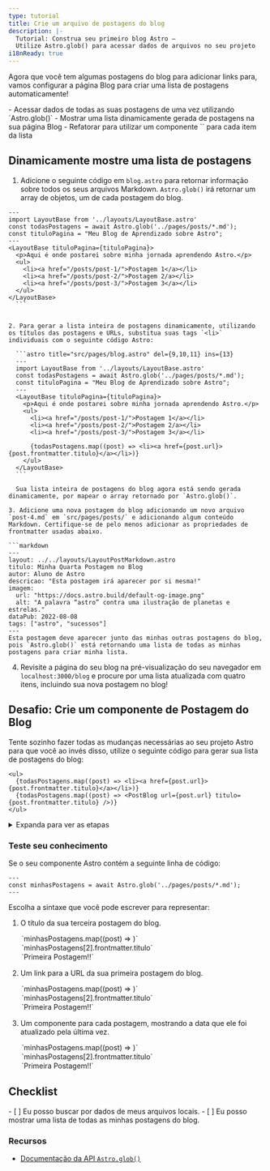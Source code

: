 ```yaml
---
type: tutorial
title: Crie um arquivo de postagens do blog
description: |-
  Tutorial: Construa seu primeiro blog Astro —
  Utilize Astro.glob() para acessar dados de arquivos no seu projeto
i18nReady: true
---
```



Agora que você tem algumas postagens do blog para adicionar links para, vamos configurar a página Blog para criar uma lista de postagens automaticamente!

<PreCheck>
  - Acessar dados de todas as suas postagens de uma vez utilizando `Astro.glob()`
  - Mostrar uma lista dinamicamente gerada de postagens na sua página Blog
  - Refatorar para utilizar um componente `<PostBlog />` para cada item da lista
</PreCheck>

## Dinamicamente mostre uma lista de postagens

1. Adicione o seguinte código em `blog.astro` para retornar informação sobre todos os seus arquivos Markdown. `Astro.glob()` irá retornar um array de objetos, um de cada postagem do blog.

  ```astro title="src/pages/blog.astro" ins={3}
  ---
  import LayoutBase from '../layouts/LayoutBase.astro'
  const todasPostagens = await Astro.glob('../pages/posts/*.md');
  const tituloPagina = "Meu Blog de Aprendizado sobre Astro";
  ---
  <LayoutBase tituloPagina={tituloPagina}>
    <p>Aqui é onde postarei sobre minha jornada aprendendo Astro.</p>
    <ul>
      <li><a href="/posts/post-1/">Postagem 1</a></li>
      <li><a href="/posts/post-2/">Postagem 2/a></li>
      <li><a href="/posts/post-3/">Postagem 3</a></li>
    </ul>
  </LayoutBase>
    ```


2. Para gerar a lista inteira de postagens dinamicamente, utilizando os títulos das postagens e URLs, substitua suas tags `<li>` individuais com o seguinte código Astro:

    ```astro title="src/pages/blog.astro" del={9,10,11} ins={13}
    ---
    import LayoutBase from '../layouts/LayoutBase.astro'
    const todasPostagens = await Astro.glob('../pages/posts/*.md');
    const tituloPagina = "Meu Blog de Aprendizado sobre Astro";
    ---
    <LayoutBase tituloPagina={tituloPagina}>
      <p>Aqui é onde postarei sobre minha jornada aprendendo Astro.</p>
      <ul>
        <li><a href="/posts/post-1/">Postagem 1</a></li>
        <li><a href="/posts/post-2/">Postagem 2/a></li>
        <li><a href="/posts/post-3/">Postagem 3</a></li>

        {todasPostagens.map((post) => <li><a href={post.url}>{post.frontmatter.titulo}</a></li>)}
      </ul>
    </LayoutBase>
    ```

    Sua lista inteira de postagens do blog agora está sendo gerada dinamicamente, por mapear o array retornado por `Astro.glob()`.

3. Adicione uma nova postagem do blog adicionando um novo arquivo `post-4.md` em `src/pages/posts/` e adicionando algum conteúdo Markdown. Certifique-se de pelo menos adicionar as propriedades de frontmatter usadas abaixo.

  ```markdown
  ---
  layout: ../../layouts/LayoutPostMarkdown.astro
  titulo: Minha Quarta Postagem no Blog
  autor: Aluno de Astro
  descricao: "Esta postagem irá aparecer por si mesma!"
  imagem: 
    url: "https://docs.astro.build/default-og-image.png"
    alt: "A palavra “astro” contra uma ilustração de planetas e estrelas."
  dataPub: 2022-08-08
  tags: ["astro", "sucessos"]
  ---
  Esta postagem deve aparecer junto das minhas outras postagens do blog, pois `Astro.glob()` está retornando uma lista de todas as minhas postagens para criar minha lista.
  ```

4. Revisite a página do seu blog na pré-visualização do seu navegador em `localhost:3000/blog` e procure por uma lista atualizada com quatro itens, incluindo sua nova postagem no blog!

<Box icon="puzzle-piece">

## Desafio: Crie um componente de Postagem do Blog

Tente sozinho fazer todas as mudanças necessárias ao seu projeto Astro para que você ao invés disso, utilize o seguinte código para gerar sua lista de postagens do blog:

```astro title="src/pages/blog.astro" del={2} ins={3}
<ul>
  {todasPostagens.map((post) => <li><a href={post.url}>{post.frontmatter.titulo}</a></li>)}
  {todasPostagens.map((post) => <PostBlog url={post.url} titulo={post.frontmatter.titulo} />)}
</ul>
```

<details>
<summary>Expanda para ver as etapas</summary>

1. Crie um novo componente em `src/components/`.

    <details>
    <summary>Me mostre o nome do arquivo</summary>
    ```
    PostBlog.astro
    ```
    </details>

2. Escreva a linha de código no seu componente para que ele seja capaz de receber um `titulo` e `url` como `Astro.props`.

    <details>
    <summary>Mostre o código</summary>
    ```astro
    ---
    // src/components/PostBlog.astro
    const { titulo, url } = Astro.props;
    ---
    ```
    </details>

3. Adicione o template utilizado para criar cada item na sua lista de postagens do blog.

    <details>
    <summary>Mostre o código</summary>
    ```astro
    <!-- src/components/PostBlog.astro -->
    <li><a href={url}>{titulo}</a></li>
    ```
    </details>

4. Importe o novo componente em sua página Blog.

    <details>
    <summary>Mostre o código</summary>
    ```astro title="src/pages/blog.astro" ins={3}
    ---
    import LayoutBase from '../layouts/LayoutBase.astro';
    import PostBlog from '../components/PostBlog.astro';
    const todasPostagens = await Astro.glob('../pages/posts/*.md');
    const tituloPagina = "Meu Blog de Aprendizado sobre Astro";
    ---
    ```
    </details>

5. Verifique você mesmo: veja o código completo do componente.

    <details>
    <summary>Mostre o código</summary>
    ```astro title="src/components/PostBlog.astro"
    ---
    const { titulo, url } = Astro.props
    ---
    <li><a href={url}>{titulo}</a></li>
    ```
    ```astro title="src/pages/blog.astro" ins={3,10}
    ---
    import LayoutBase from '../layouts/LayoutBase.astro';
    import PostBlog from '../components/PostBlog.astro';
    const todasPostagens = await Astro.glob('../pages/posts/*.md');
    const tituloPagina = "Meu Blog de Aprendizado sobre Astro"
    ---
    <LayoutBase tituloPagina={tituloPagina}>
      <p>Aqui é onde postarei sobre minha jornada aprendendo Astro.</p>
      <ul>
        {todasPostagens.map((post) => <PostBlog url={post.url} titulo={post.frontmatter.titulo} />)}
      </ul>
    </LayoutBase>
    ```
    </details>
</details>
</Box>



<Box icon="question-mark">

### Teste seu conhecimento

Se o seu componente Astro contém a seguinte linha de código: 

```astro
---
const minhasPostagens = await Astro.glob('../pages/posts/*.md');
---
```

Escolha a sintaxe que você pode escrever para representar:

1. O título da sua terceira postagem do blog.  

    <MultipleChoice>
      <Option>
        `minhasPostagens.map((post) => <UltimaAtualizacao data={post.frontmatter.dataPub} />)`
      </Option>
      <Option isCorrect>
        `minhasPostagens[2].frontmatter.titulo`
      </Option>
      <Option>
        `<a href={minhasPostagens[0].url}>Primeira Postagem!!</a>`
      </Option>
    </MultipleChoice>

2. Um link para a URL da sua primeira postagem do blog. 

    <MultipleChoice>
      <Option>
        `minhasPostagens.map((post) => <UltimaAtualizacao data={post.frontmatter.dataPub} />)`
      </Option>
      <Option>
        `minhasPostagens[2].frontmatter.titulo`
      </Option>
      <Option isCorrect>
        `<a href={minhasPostagens[0].url}>Primeira Postagem!!</a>`
      </Option>
    </MultipleChoice>

3. Um componente para cada postagem, mostrando a data que ele foi atualizado pela última vez.

    <MultipleChoice>
      <Option isCorrect>
        `minhasPostagens.map((post) => <UltimaAtualizacao data={post.frontmatter.dataPub} />)`
      </Option>
      <Option>
        `minhasPostagens[2].frontmatter.titulo`
      </Option>
      <Option>
        `<a href={minhasPostagens[0].url}>Primeira Postagem!!</a>`
      </Option>
    </MultipleChoice>

</Box>

## Checklist

<Box icon="check-list">

<Checklist>
- [ ] Eu posso buscar por dados de meus arquivos locais.
- [ ] Eu posso mostrar uma lista de todas as minhas postagens do blog.
</Checklist>
</Box>

### Recursos

- [Documentação da API `Astro.glob()`](/pt-br/reference/api-reference/#astroglob)
